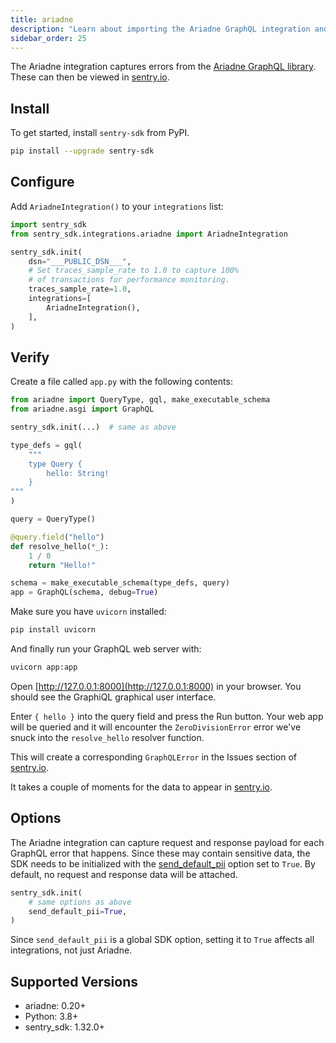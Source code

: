 ```yaml
---
title: ariadne
description: "Learn about importing the Ariadne GraphQL integration and how it captures GraphQL errors."
sidebar_order: 25
---
```


The Ariadne integration captures errors from the
[Ariadne GraphQL library](https://ariadnegraphql.org/). These can then be viewed
in [sentry.io](https://sentry.io).

## Install

To get started, install `sentry-sdk` from PyPI.

```bash
pip install --upgrade sentry-sdk
```

## Configure

Add `AriadneIntegration()` to your `integrations` list:

<SignInNote />

```python
import sentry_sdk
from sentry_sdk.integrations.ariadne import AriadneIntegration

sentry_sdk.init(
    dsn="___PUBLIC_DSN___",
    # Set traces_sample_rate to 1.0 to capture 100%
    # of transactions for performance monitoring.
    traces_sample_rate=1.0,
    integrations=[
        AriadneIntegration(),
    ],
)
```

## Verify

Create a file called `app.py` with the following contents:

```python
from ariadne import QueryType, gql, make_executable_schema
from ariadne.asgi import GraphQL

sentry_sdk.init(...)  # same as above

type_defs = gql(
    """
    type Query {
        hello: String!
    }
"""
)

query = QueryType()

@query.field("hello")
def resolve_hello(*_):
    1 / 0
    return "Hello!"

schema = make_executable_schema(type_defs, query)
app = GraphQL(schema, debug=True)
```

Make sure you have `uvicorn` installed:

```bash
pip install uvicorn
```

And finally run your GraphQL web server with:

```bash
uvicorn app:app
```

Open [http://127.0.0.1:8000](http://127.0.0.1:8000) in your browser. You should see
the GraphiQL graphical user interface.

Enter `{ hello }` into the query field
and press the Run button. Your web app will be queried and it will encounter the
`ZeroDivisionError` error we've snuck into the `resolve_hello` resolver function.

This will create a corresponding `GraphQLError` in the Issues section of
[sentry.io](https://sentry.io).

It takes a couple of moments for the data to appear in [sentry.io](https://sentry.io).

## Options

The Ariadne integration can capture request and response payload
for each GraphQL error that happens. Since these may contain sensitive data, the
SDK needs to be initialized with the
[send_default_pii](https://docs.sentry.io/platforms/python/configuration/options/#send-default-pii) option set to `True`. By default, no request and response
data will be attached.

```python
sentry_sdk.init(
    # same options as above
    send_default_pii=True,
)
```

<Alert level="warning" title="Note">

Since `send_default_pii` is a global SDK option, setting it to `True` affects all integrations, not just Ariadne.

</Alert>

## Supported Versions

- ariadne: 0.20+
- Python: 3.8+
- sentry_sdk: 1.32.0+
